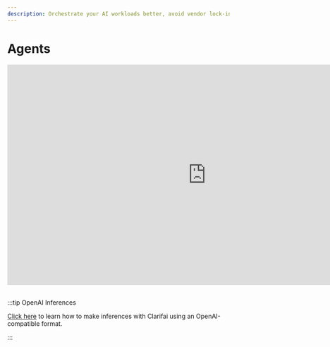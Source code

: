 ```yaml
---
description: Orchestrate your AI workloads better, avoid vendor lock-in, and use compute spend efficiently
---
```


# Agents

<div style={{ "position":"relative","width": "100%","overflow": "hidden","padding-top": "56.25%"}}>
<iframe width="900" height="500" style={{"position": "absolute","top": "0","left": "0","bottom": "0","right": "0","width": "100%","height": "100%",}} src="https://www.youtube.com/embed/1XZT2wD4UzQ" title="AI Blog Writing Agent with Clarifai and CrewAI" frameborder="0" allow="accelerometer; autoplay; clipboard-write; encrypted-media; gyroscope; picture-in-picture; web-share" allowfullscreen></iframe>
</div>

<br/>

:::tip OpenAI Inferences

[Click here](https://docs.clarifai.com/compute/models/inference/open-ai) to learn how to make inferences with Clarifai using an OpenAI-compatible format.

:::


<DocCardList items={useCurrentSidebarCategory().items}/>